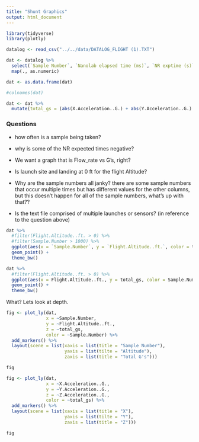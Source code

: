 ```yaml
---
title: "Shunt Graphics"
output: html_document
---
```


```r

library(tidyverse)
library(plotly)

datalog <- read_csv("../../data/DATALOG_FLIGHT (1).TXT")

```

```r

dat <- datalog %>%
  select(`Sample Number`, `Nanolab elapsed time (ms)`, `NR exptime (s)`, `X Acceleration (G)`, `Y Acceleration (G)`, `Z Acceleration (G)`, `Flight Altitude (ft)`, `Flight State`) %>% 
  map(., as.numeric)

dat <- as.data.frame(dat)

#colnames(dat)

dat <- dat %>% 
  mutate(total_gs = (abs(X.Acceleration..G.) + abs(Y.Acceleration..G.) + abs(Z.Acceleration..G.)))

```


### Questions

* how often is a sample being taken?

* why is some of the NR expected times negative?

* We want a graph that is Flow_rate vs G's, right?


* Is launch site and landing at 0 ft for the flight Altitude?

* Why are the sample numbers all janky? there are some sample numbers that occur multiple times but has different values for the other columns, but this doesn't happen for all of the sample numbers, what's up with that??

* Is the text file comprised of multiple launches or sensors? (in reference to the question above)


```r
dat %>% 
  #filter(Flight.Altitude..ft. > 0) %>% 
  #filter(Sample.Number > 1000) %>% 
  ggplot(aes(x = `Sample.Number`, y = `Flight.Altitude..ft.`, color = total_gs)) +
  geom_point() +
  theme_bw()
```


```r
dat %>% 
  #filter(Flight.Altitude..ft. > 0) %>% 
  ggplot(aes(x = Flight.Altitude..ft., y = total_gs, color = Sample.Number)) +
  geom_point() +
  theme_bw()
```

What? Lets look at depth.


```r

fig <- plot_ly(dat, 
               x = ~Sample.Number, 
               y = ~Flight.Altitude..ft., 
               z = ~total_gs, 
               color = ~Sample.Number) %>% 
  add_markers() %>% 
  layout(scene = list(xaxis = list(title = "Sample Number"),
                      yaxis = list(tilte = "Altitude"),
                      zaxis = list(title = "Total G's")))

fig
```




```r
fig <- plot_ly(dat, 
               x = ~X.Acceleration..G., 
               y = ~Y.Acceleration..G., 
               z = ~Z.Acceleration..G., 
               color = ~total_gs) %>% 
  add_markers() %>% 
  layout(scene = list(xaxis = list(title = "X"),
                      yaxis = list(tilte = "Y"),
                      zaxis = list(title = "Z")))

fig
```








